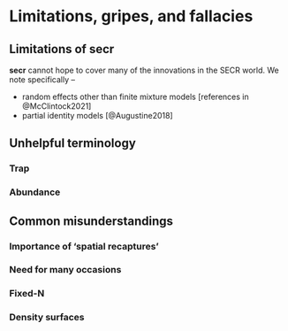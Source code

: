 # Limitations, gripes, and fallacies

## Limitations of **secr**

**secr** cannot hope to cover many of the innovations in the SECR world. 
We note specifically --

* random effects other than finite mixture models [references in @McClintock2021]
* partial identity models [@Augustine2018]

## Unhelpful terminology

### Trap

### Abundance


## Common misunderstandings

### Importance of 'spatial recaptures'

### Need for many occasions

### Fixed-N

### Density surfaces

